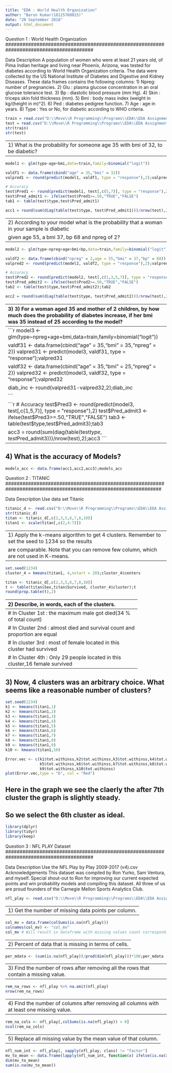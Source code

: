 ---
title: "EDA : World Health Organization"
author: "Barun Kumar(18125760015)"
date: "20 September 2018"
output: html_document
---

#######################################################################################
Question 1 : World Health Organization 
#######################################################################################

Data Description
A population of women who were at least 21 years old, of Pima Indian heritage and living near Phoenix, Arizona, was tested for diabetes according to World Health Organization criteria. The data were collected by the US National Institute of Diabetes and Digestive and Kidney Diseases. 
These data frames contains the following columns:
1)	Npreg: number of pregnancies.
2)	Glu : plasma glucose concentration in an oral glucose tolerance test. 
3)	Bp : diastolic blood pressure (mm Hg).
4)	Skin : triceps skin fold thickness (mm).
5)	Bmi : body mass index (weight in kg/(height in m)\^2).
6)	Ped : diabetes pedigree function. 
7)	Age : age in years. 
8)	Type : Yes or No, for diabetic according to WHO criteria.


```{r}

train = read.csv("D:\\Move\\R Programming\\Programs\\EDA\\EDA Assignment 2\\Assignment 2 dataset\\train.csv")
test = read.csv("D:\\Move\\R Programming\\Programs\\EDA\\EDA Assignment 2\\Assignment 2 dataset\\test.csv")
str(train)
str(test)

```

-------------------------------------------------------------------------------------------------------
1)	What is the probability for someone age 35 with bmi of 32, to be diabetic?
-------------------------------------------------------------------------------------------------------

```{r}
model1 <- glm(type~age+bmi,data=train,family=binomial("logit"))

valdf1 <- data.frame(cbind("age" = 35,"bmi" = 32))
valpred1 <- round(predict(model1, valdf1, type = "response"),2);valpred1
```

```{r}
# Accuracy
test$Pred1 <- round(predict(model1, test[,c(5,7)], type = "response"),2)
test$Pred_admit1 <- ifelse(test$Pred1>=.50,"TRUE","FALSE")
tab1 <- table(test$type,test$Pred_admit1)

acc1 = round(sum(diag(table(test$type, test$Pred_admit1)))/nrow(test),2);acc1
```

-----------------------------------------------------------------------------------------------------------
2)	According to your model what is the probability that a woman in your sample is diabetic 
given age 55, a bmi 37, bp 68 and npreg of 2?
-----------------------------------------------------------------------------------------------------------

```{r}
model2 <- glm(type~npreg+age+bmi+bp,data=train,family=binomial("logit"))

valdf2 <- data.frame(cbind("npreg" = 2,age = 55,"bmi" = 37,"bp" = 68))
valpred2 <- round(predict(model2, valdf2, type = "response"),2);valpred2
```

```{r}
# Accuracy
test$Pred2 <- round(predict(model2, test[,c(1,3,5,7)], type = "response"),2)
test$Pred_admit2 <- ifelse(test$Pred2>=.50,"TRUE","FALSE")
tab2 <- table(test$type,test$Pred_admit2);tab2

acc2 = round(sum(diag(table(test$type, test$Pred_admit2)))/nrow(test),2);acc2
```

-------------------------------------------------------------------------------------------------------
3)	3)	For a woman aged 35 and mother of 2 children, by how much does the probability of 
diabetes increase, if her bmi was 35 instead of 25 according to the model? 
-------------------------------------------------------------------------------------------------------
```{r}
model3 <- glm(type~npreg+age+bmi,data=train,family=binomial("logit"))

valdf31 <- data.frame(cbind("age" = 35,"bmi" = 35,"npreg" = 2))
valpred31 <- predict(model3, valdf31, type = "response");valpred31

valdf32 <- data.frame(cbind("age" = 35,"bmi" = 25,"npreg" = 2))
valpred32 <- predict(model3, valdf32, type = "response");valpred32

diab_inc <- round(valpred31-valpred32,2);diab_inc

```

```{r}
# Accuracy
test$Pred3 <- round(predict(model3, test[,c(1,5,7)], type = "response"),2)
test$Pred_admit3 <- ifelse(test$Pred3>=.50,"TRUE","FALSE")
tab3 <- table(test$type,test$Pred_admit3);tab3

acc3 = round(sum(diag(table(test$type, test$Pred_admit3)))/nrow(test),2);acc3
```


-------------------------------------------------------------------------------------------------------
4)	What is the accuracy of Models?
-------------------------------------------------------------------------------------------------------

```{r}

models_acc <- data.frame(acc1,acc2,acc3);models_acc

```


###############################################################################################################
Question 2 : TITANIC
###############################################################################################################

Data Description
Use data set Titanic

```{r}

titanic_d <- read.csv("D:\\Move\\R Programming\\Programs\\EDA\\EDA Assignment 2\\Assignment 2 dataset\\Titanic.csv")
str(titanic_d)
titan <- titanic_d[,c(2,3,5,6,7,8,10)]
titan1 <- scale(titan[,c(2,4:7)])
```

--------------------------------------------------------------------------------------------------------
1)	Apply the k-means algorithm to get 4 clusters. Remember to set the seed to 1234 so the results 
are comparable. Note that you can remove few column, which are not used in K-means.
---------------------------------------------------------------------------------------------------------

```{r}

set.seed(1234)
cluster_4 = kmeans(titan1, 4,nstart = 20);cluster_4$centers

```

```{r}

titan <- titanic_d[,c(2,3,5,6,7,8,10)]
t <- table(titan$Sex,titan$Survived, cluster_4$cluster);t
round(prop.table(t),2)
```

----------------------------------------------------------
2)	Describe, in words, each of the clusters.
----------------------------------------------------------
# In Cluster 1st : the maximum male got died(34 % of total count)

# In Cluster 2nd : almost died and survival count and proportion are equal

# In cluster 3rd : most of female located in this cluster had survived

# In Cluster 4th : Only 29 people located in this cluster,16 female survived

----------------------------------------------------------------------------------------------------
3)	Now, 4 clusters was an arbitrary choice. What seems like a reasonable number of clusters?
----------------------------------------------------------------------------------------------------

```{r}
set.seed(1234)
k1 <- kmeans(titan1,1)
k2 <- kmeans(titan1,2)
k3 <- kmeans(titan1,3)
k4 <- kmeans(titan1,4)
k5 <- kmeans(titan1,5)
k6 <- kmeans(titan1,6)
k7 <- kmeans(titan1,7)
k8 <- kmeans(titan1,8)
k9 <- kmeans(titan1,9)
k10 <- kmeans(titan1,10)

Error.vec <- c(k1$tot.withinss,k2$tot.withinss,k3$tot.withinss,k4$tot.withinss,
               k5$tot.withinss,k6$tot.withinss,k7$tot.withinss,k8$tot.withinss,
               k9$tot.withinss,k10$tot.withinss)
plot(Error.vec,type = "b", col = "Red")

```

## Here in the graph we see the claerly the after 7th cluster the graph is slightly steady.
## So we select the 6th cluster as ideal.

###############################################################################################################
```{r}
library(dplyr)
library(tidyr)
library(keep)
```

#######################################################################################
Question 3 : NFL PLAY Dataset
#######################################################################################

Data Description
Use the NFL Play by Play 2009-2017 (v4).csv 
Acknowledgements
This dataset was compiled by Ron Yurko, Sam Ventura, and myself. Special shout-out to Ron for improving our current expected points and win probability models and compiling this dataset. All three of us are proud founders of the Carnegie Mellon Sports Analytics Club.


```{r}

nfl_play <- read.csv("D:\\Move\\R Programming\\Programs\\EDA\\EDA Assignment 2\\Assignment 2 dataset\\NFL Play by Play 2009-2017.csv")

```

----------------------------------------------------------
1)	Get the number of missing data points per column.
----------------------------------------------------------

```{r}

col_mv = data.frame(colSums(is.na(nfl_play)))
colnames(col_mv) <- "col_mv"
col_mv # Will result in dataframe with missing values count corresponding to each column

```

----------------------------------------------------------
2)	Percent of data that is missing in terms of cells.
----------------------------------------------------------

```{r}

per_mdata <- (sum(is.na(nfl_play))/prod(dim(nfl_play)))*100;per_mdata

```


-------------------------------------------------------------------------------------
3)	Find the number of rows after removing all the rows that contain a missing value.
--------------------------------------------------------------------------------------

```{r}

rem_na_rows <- nfl_play %>% na.omit(nfl_play)
nrow(rem_na_rows)

```


------------------------------------------------------------------------------------------
4)	Find the number of columns after removing all columns with at least one missing value.
------------------------------------------------------------------------------------------

```{r}

rem_na_cols <- nfl_play[,colSums(is.na(nfl_play)) > 0]
ncol(rem_na_cols)

```

-----------------------------------------------------------------------------------------
5)	Replace all missing value by the mean value of that column.
------------------------------------------------------------------------------------------

```{r}

nfl_num_int <- nfl_play[, sapply(nfl_play, class) != "factor"]
mv_to_mean <- data.frame(lapply(nfl_num_int, function(x) ifelse(is.na(x), mean(x, na.rm = TRUE), x)))
dim(mv_to_mean)
sum(is.na(mv_to_mean))
```
